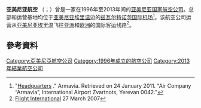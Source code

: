 {{Otheruses|other=其他條目說明|亚美尼亚航空 (消歧义)}}
{{Infobox airline
| airline = 亚美尼亚航空
| nativename = {{lang|hy|Արմավիա}}<br>{{lang|en|Armavia}}
| logo = Armavia Airline Logo.gif
| logo_size = 190px
| IATA = U8
| ICAO = RNV
| callsign = ARMAVIA
| founded = 1996年
| ceased = 2013年
| hubs = [[兹瓦尔特诺茨国际机场|兹瓦尔特诺茨国际机场]]
| headquarters = {{flagicon image|Flag of Armenia.svg}}亚美尼亚埃里温
}}
'''亚美尼亚航空''' （{{lang-hy|'''Արմավիա'''}}；{{lang-en|'''Armavia'''}}）曾是一家在1996年至2013年间的[[亚美尼亚|亚美尼亚]][[国家航空公司|国家航空公司]]。总部和运营基地均位于[[亚美尼亚|亚美尼亚]][[埃里温|埃里温]]边的[[兹瓦尔特诺茨国际机场|兹瓦尔特诺茨国际机场]]<ref>"[http://u8.am/index/view/id/25/lang/en Headquarters] {{Wayback|url=http://u8.am/index/view/id/25/lang/en |date=20110119135004 }}." Armavia. Retrieved on 24 January 2011. "Air Company “Armavia”, International Airport Zvartnots, Yerevan 0042."</ref>。该航空公司运营从[[亚美尼亚|亚美尼亚]][[埃里温|埃里温]]飞往[[亚洲|亚洲]]和[[欧洲|欧洲]]的国际客运线路<ref name="FI">[[Flight_International|Flight International]] 27 March 2007</ref>。

==參考資料==
{{reflist}}

[[Category:亞美尼亞航空公司|Category:亞美尼亞航空公司]]
[[Category:1996年成立的航空公司|Category:1996年成立的航空公司]]
[[Category:2013年結業航空公司|Category:2013年結業航空公司]]